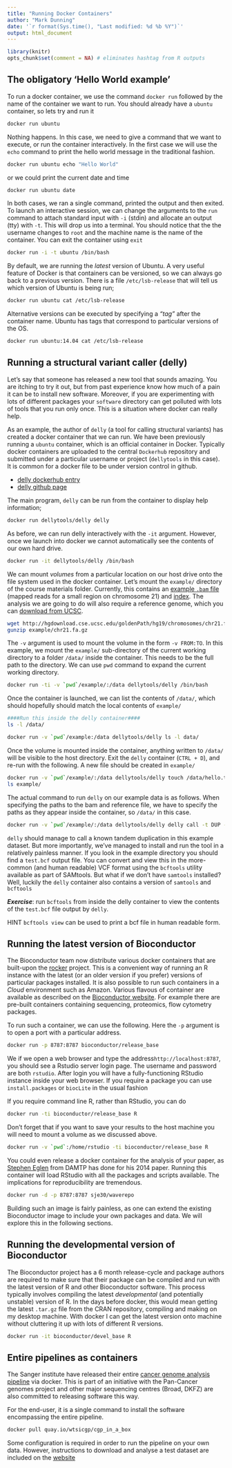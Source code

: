 ```yaml
---
title: "Running Docker Containers"
author: "Mark Dunning"
date: '`r format(Sys.time(), "Last modified: %d %b %Y")`'
output: html_document
---
```


```r
library(knitr)
opts_chunk$set(comment = NA) # eliminates hashtag from R outputs
```


## The obligatory 'Hello World example'

To run a docker container, we use the command `docker run` followed by the name of the container we want to run. You should already have a `ubuntu` container, so lets try and run it 

```r
docker run ubuntu
```

Nothing happens. In this case, we need to give a command that we want to execute, or run the container interactively. In the first case we will use the `echo` command to print the hello world message in the traditional fashion.

```bash
docker run ubuntu echo "Hello World"
```

or we could print the current date and time

```bash
docker run ubuntu date
```

In both cases, we ran a single command, printed the output and then exited. To launch an interactive session, we can change the arguments to the `run` command to attach standard input with `-i` (stdin) and allocate an output (tty) with `-t`. This will drop us into a terminal. You should notice that the the username changes to `root` and the machine name is the name of the container. You can exit the container using `exit`

```bash
docker run -i -t ubuntu /bin/bash
```

By default, we are running the *latest* version of Ubuntu. A very useful feature of Docker is that containers can be versioned, so we can always go back to a previous version. There is a file `/etc/lsb-release` that will tell us which version of Ubuntu is being run;


```bash
docker run ubuntu cat /etc/lsb-release
```

Alternative versions can be executed by specifying a *"tag"* after the container name. Ubuntu has tags that correspond to particular versions of the OS.

```bash
docker run ubuntu:14.04 cat /etc/lsb-release
```


## Running a structural variant caller (delly)

Let's say that someone has released a new tool that sounds amazing. You are itching to try it out, but from past experience know how much of a pain it can be to install new software. Moreover, if you are experimenting with lots of different packages your `software` directory can get polluted with lots of tools that you run only once. This is a situation where docker can really help. 

As an example, the author of `delly` (a tool for calling structural variants) has created a docker container that we can run. We have been previously running a `ubuntu` container, which is an official container in Docker. Typically docker containers are uploaded to the central `Dockerhub` repository and submitted under a particular username or project (`dellytools` in this case). It is common for a docker file to be under version control in github. 

- [delly dockerhub entry](https://hub.docker.com/r/dellytools/delly/)
- [delly github page](https://github.com/tobiasrausch/delly)

The main program, `delly` can be run from the container to display help information;

```bash
docker run dellytools/delly delly
```

As before, we can run delly interactively with the `-it` argument. However, once we launch into docker we cannot automatically see the contents of our own hard drive. 

```bash
docker run -it dellytools/delly /bin/bash
```

We can mount *volumes* from a particular location on our host drive onto the file system used in the docker container. Let's mount the `example/` directory of the course materials folder. Currently, this contains an [example `.bam` file](https://github.com/bioinformatics-core-shared-training/docker-4-bioinformatics/raw/master/example/test.bam) (mapped reads for a small region on chromosome 21) and [index](https://github.com/bioinformatics-core-shared-training/docker-4-bioinformatics/raw/master/example/test.bam.bai). The analysis we are going to do will also require a reference genome, which you can [download from UCSC](http://hgdownload.cse.ucsc.edu/goldenPath/hg19/chromosomes/chr21.fa.gz). 

```bash
wget http://hgdownload.cse.ucsc.edu/goldenPath/hg19/chromosomes/chr21.fa.gz -P example/
gunzip example/chr21.fa.gz
```

The `-v` argument is used to mount the volume in the form `-v FROM:TO`. In this example, we mount the `example/` sub-directory of the current working directory to a folder `/data/` inside the container. This needs to be the full path to the directory. We can use `pwd` command to expand the current working directory.

```bash
docker run -ti -v `pwd`/example/:/data dellytools/delly /bin/bash
```

Once the container is launched, we can list the contents of `/data/`, which should hopefully should match the local contents of `example/`

```bash
####Run this inside the delly container####
ls -l /data/
```

```bash
docker run -v `pwd`/example:/data dellytools/delly ls -l data/
```

Once the volume is mounted inside the container, anything written to `/data/` will be visible to the host directory. Exit the `delly` container (`CTRL + D`), and re-run with the following. A new file should be created in `example/` 

```bash
docker run -v `pwd`/example/:/data dellytools/delly touch /data/hello.txt
ls example/
```

The actual command to run `delly` on our example data is as follows. When specifying the paths to the bam and reference file, we have to specify the paths as they appear inside the container, so `/data/` in this case.

```bash
docker run -v `pwd`/example/:/data dellytools/delly delly call -t DUP -o /data/test.bcf -g /data/chr21.fa /data/test.bam
```

 `delly` should manage to call a known tandem duplication in this example dataset. But more importantly, we've managed to install and run the tool in a relatively painless manner. If you look in the example directory you should find a `test.bcf` output file. You can convert and view this in the more-common (and human readable) VCF format using the `bcftools` utility available as part of SAMtools. But what if we don't have `samtools` installed? Well, luckily the `delly` container also contains a version of `samtools` and `bcftools`


***Exercise***: run `bcftools` from inside the delly container to view the contents of the `test.bcf` file output by `delly`. 

HINT `bcftools view` can be used to print a bcf file in human readable form.


## Running the latest version of Bioconductor

The Bioconductor team now distribute various docker containers that are built-upon the [rocker](https://github.com/rocker-org/rocker) project. This is a convenient way of running an R instance with the latest (or an older version if you prefer) versions of particular packages installed. It is also possible to run such containers in a *Cloud* environment such as Amazon. Various flavous of container are available as described on the [Bioconductor website](http://bioconductor.org/help/docker/). For example there are pre-built containers containing sequencing, proteomics, flow cytometry packages.

To run such a container, we can use the following. Here the `-p` argument is to open a port with a particular address. 

```bash
docker run -p 8787:8787 bioconductor/release_base
```

We if we open a web browser and type the address`http://localhost:8787`, you should see a Rstudio server login page. The username and password are both `rstudio`. After login you will have a fully-functioning RStudio instance inside your web browser. If you require a package you can use `install.packages` or `biocLite` in the usual fashion

If you require command line R, rather than RStudio, you can do

```bash
docker run -ti bioconductor/release_base R
```

Don't forget that if you want to save your results to the host machine you will need to mount a volume as we discussed above. 

```bash
docker run -v `pwd`:/home/rstudio -ti bioconductor/release_base R
```


You could even release a docker container for the analysis of your paper, as [Stephen Eglen](https://sje30.github.io/) from DAMTP has done for his 2014 paper. Running this container will load RStudio with all the packages and scripts available. The implications for reproducibility are tremendous. 

```bash
docker run -d -p 8787:8787 sje30/waverepo
```

Building such an image is fairly painless, as one can extend the existing Bioconductor image to include your own packages and data. We will explore this in the following sections.

## Running the developmental version of Bioconductor

The Bioconductor project has a 6 month release-cycle and package authors are required to make sure that their package can be compiled and run with the latest version of R and other Bioconductor software. This process typically involves compiling the latest *developmental* (and potentially unstable) version of R. In the days before docker, this would mean getting the latest `.tar.gz` file from the CRAN repository, compiling and making on my desktop machine. With docker I can get the latest version onto machine without cluttering it up with lots of different R versions.


```bash
docker run -it bioconductor/devel_base R
```


## Entire pipelines as containers

The Sanger institute have released their entire [cancer genome analysis pipeline](https://github.com/cancerit/cgpbox) via docker. This is part of an initiative with the Pan-Cancer genomes project and other major sequencing centres (Broad, DKFZ) are also committed to releasing software this way.

For the end-user, it is a single command to install the software encompassing the entire pipeline. 

```bash
docker pull quay.io/wtsicgp/cgp_in_a_box
```

Some configuration is required in order to run the pipeline on your own data. However, instructions to download and analyse a test dataset are included on the [website](https://github.com/cancerit/cgpbox)



